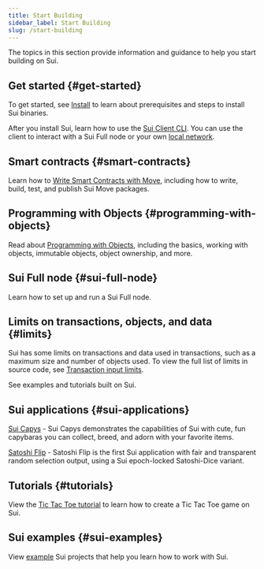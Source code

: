 ```yaml
---
title: Start Building
sidebar_label: Start Building
slug: /start-building
---
```


The topics in this section provide information and guidance to help you start building on Sui.

## Get started {#get-started}

To get started, see [Install](../../build/setup/cli/install-sui.mdx) to learn about prerequisites and steps to install Sui binaries.

After you install Sui, learn how to use the [Sui Client CLI](../setup/cli/client-cli.mdx). You can use the client to interact with a Sui Full node or your own [local network](../setup/local-network.mdx).

## Smart contracts {#smart-contracts}

Learn how to [Write Smart Contracts with Move](../../build/create-smart-contracts/smart-contracts.mdx), including how to write, build, test, and publish Sui Move packages.

## Programming with Objects {#programming-with-objects}

Read about [Programming with Objects](../program-with-objects/object-basics.mdx), including the basics, working with objects, immutable objects, object ownership, and more.

## Sui Full node {#sui-full-node}

Learn how to set up and run a Sui Full node.

## Limits on transactions, objects, and data {#limits}

Sui has some limits on transactions and data used in transactions, such as a maximum size and number of objects used. To view the full list of limits in source code, see [Transaction input limits](https://github.com/MystenLabs/sui/blob/main/crates/sui-protocol-config/src/lib.rs#L154).

See examples and tutorials built on Sui.

## Sui applications {#sui-applications}

[Sui Capys](https://capy.art/) - Sui Capys demonstrates the capabilities of Sui with cute, fun capybaras you can collect, breed, and adorn with your favorite items.

[Satoshi Flip](https://satoshi-flip.sui.io/) - Satoshi Flip is the first Sui application with fair and transparent random selection output, using a Sui epoch-locked Satoshi-Dice variant.

## Tutorials {#tutorials}

View the [Tic Tac Toe tutorial](../quickstart/tutorials.mdx) to learn how to create a Tic Tac Toe game on Sui.

## Sui examples {#sui-examples}

View [example](../../build/quickstart/examples.mdx) Sui projects that help you learn how to work with Sui.
